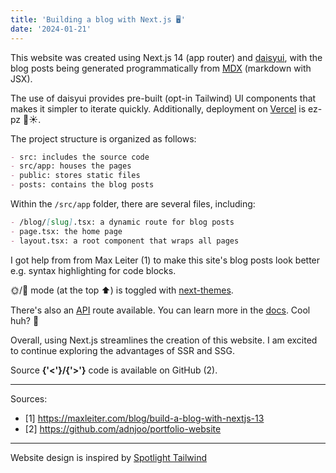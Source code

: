 ```yaml
---
title: 'Building a blog with Next.js 🖥️'
date: '2024-01-21'
---
```


This website was created using Next.js 14 (app router) and [daisyui](https://daisyui.com/), with the blog posts being generated programmatically from [MDX](https://mdxjs.com/) (markdown with JSX).

The use of daisyui provides pre-built (opt-in Tailwind) UI components that makes it simpler to iterate quickly. Additionally, deployment on [Vercel](https://vercel.com/) is ez-pz 🌱☀️.

The project structure is organized as follows:

```markdown
- src: includes the source code
- src/app: houses the pages
- public: stores static files
- posts: contains the blog posts
```

Within the `/src/app` folder, there are several files, including:

```markdown
- /blog/[slug].tsx: a dynamic route for blog posts
- page.tsx: the home page
- layout.tsx: a root component that wraps all pages
```

I got help from from Max Leiter (1) to make this site's blog posts look better e.g. syntax highlighting for code blocks.

🌞/🌚 mode (at the top ⬆️) is toggled with [next-themes](https://github.com/pacocoursey/next-themes).

There's also an [API](/api) route available. You can learn more in the [docs](https://nextjs.org/docs/pages/building-your-application/routing/api-routes). Cool huh? 🤔

Overall, using Next.js streamlines the creation of this website. I am excited to continue exploring the advantages of SSR and SSG. 

Source **{'<'}/{'>'}** code is available on GitHub (2).

---

Sources:

- [1] https://maxleiter.com/blog/build-a-blog-with-nextjs-13
- [2] https://github.com/adnjoo/portfolio-website

---

Website design is inspired by [Spotlight Tailwind](https://spotlight.tailwindui.com/)

